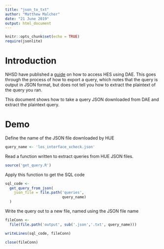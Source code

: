 ```yaml
---
title: "json_to_txt"
author: "Matthew Malcher"
date: "21 June 2019"
output: html_document
---
```


```r
knitr::opts_chunk$set(echo = TRUE)
require(jsonlite)
```

# Introduction

NHSD have published a [guide](https://digital.nhs.uk/binaries/content/assets/website-assets/services/data-access-environment-dae/accessing-hes-with-dae.pdf) on how to access HES using DAE. This goes through
the process of how to export a query, which notes that the query is output in
JSON format, but does not tell you how to extract the plaintext of the query
you ran.
 
This document shows how to take a query JSON downloaded from DAE and extract
the plaintext query.

# Demo

Define the name of the JSON file downloaded by HUE
```r
query_name <- 'los_interface_xcheck.json'
```

Read a function written to extract queries from HUE JSON files.
```r
source('get_query.R')
```

Apply this function to get the SQL code
```r
sql_code <-
  get_query_from_json(
    json_file = file.path('queries', 
                          query_name)
  )
```

Write the query out to a new file, named using the JSON file name
```r
fileConn <- 
  file(file.path('output', sub('.json','.txt', query_name)))

writeLines(sql_code, fileConn)

close(fileConn)
```

